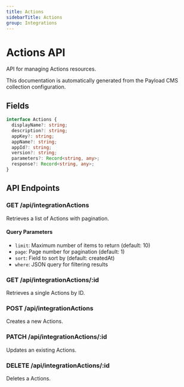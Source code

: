 ```yaml
---
title: Actions
sidebarTitle: Actions
group: Integrations
---
```



# Actions API

API for managing Actions resources.

<Callout type="info">
  This documentation is automatically generated from the Payload CMS collection configuration.
</Callout>


## Fields

```typescript
interface Actions {
  displayName?: string;
  description?: string;
  appKey?: string;
  appName?: string;
  appId?: string;
  version?: string;
  parameters?: Record<string, any>;
  response?: Record<string, any>;
}
```




## API Endpoints

### GET /api/integrationActions
Retrieves a list of Actions with pagination.

#### Query Parameters
- `limit`: Maximum number of items to return (default: 10)
- `page`: Page number for pagination (default: 1)
- `sort`: Field to sort by (default: createdAt)
- `where`: JSON query for filtering results

### GET /api/integrationActions/:id
Retrieves a single Actions by ID.

### POST /api/integrationActions
Creates a new Actions.

### PATCH /api/integrationActions/:id
Updates an existing Actions.

### DELETE /api/integrationActions/:id
Deletes a Actions.

